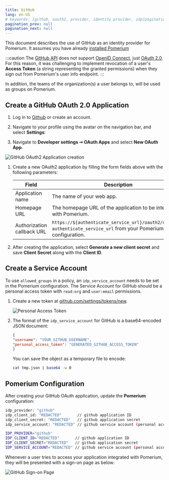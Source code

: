 ```yaml
---
title: GitHub
lang: en-US
# keywords: [github, oauth2, provider, identity provider, idp]pagination_prev: null
pagination_prev: null
pagination_next: null
---
```



This document describes the use of GitHub as an identity provider for Pomerium. It assumes you have already [installed Pomerium](/docs/install/)

:::caution
The [GitHub API] does not support [OpenID Connect], just [OAuth 2.0].
For this reason, it was challenging to implement revocation of a user's **Access Token** (a string representing the granted permissions) when they sign out from Pomerium's user info endpoint.
:::

In addition, the teams of the organization(s) a user belongs to, will be used as groups on Pomerium.

## Create a GitHub OAuth 2.0 Application

1. Log in to [Github](https://github.com/login) or create an account.

1. Navigate to your profile using the avatar on the navigation bar, and select **Settings**:

1. Navigate to **Developer settings ➞ OAuth Apps** and select **New OAuth App**.

  ![GitHub OAuth2 Application creation](./img/github/github-oauth-creation.png)

1. Create a new OAuth2 application by filling the form fields above with the following parameters:

   | Field                       | Description                                                         |
   | --------------------------- | ------------------------------------------------------------------- |
   | Application name            | The name of your web app.                                           |
   | Homepage URL                | The homepage URL of the application to be integrated with Pomerium. |
   | Authorization callback URL  | `https://${authenticate_service_url}/oauth2/callback`, `authenticate_service_url` from your Pomerium configuration. |

1. After creating the application, select **Generate a new client secret** and save **Client Secret** along with the **Client ID**.

## Create a Service Account

To use `allowed_groups` in a policy, an `idp_service_account` needs to be set in the Pomerium configuration. The Service Account for GitHub should be a personal access token with `read:org` and `user:email` permissions.

1. Create a new token at [github.com/settings/tokens/new](https://github.com/settings/tokens/new).

   ![Personal Access Token](./img/github/github-personal-access-token.png)

1. The format of the `idp_service_account` for GitHub is a base64-encoded JSON document:

   ```json title=tmp.json
   {
   "username": "YOUR_GITHUB_USERNAME",
   "personal_access_token": "GENERATED_GITHUB_ACCESS_TOKEN"
   }
   ```

   You can save the object as a temporary file to encode:

   ```bash
   cat tmp.json | base64 -w 0
   ```

## Pomerium Configuration

After creating your GitHub OAuth application, update the **Pomerium** configuration:

<Tabs>
<TabItem value="config.yaml" label="config.yaml">

```bash
idp_provider: "github"
idp_client_id: "REDACTED"       // github application ID
idp_client_secret: "REDACTED"   // github application secret
idp_service_account: "REDACTED" // github service account (personal access token)
```

</TabItem>
<TabItem value="Environment Variables" label="Environment Variables">

```bash
IDP_PROVIDER="github"
IDP_CLIENT_ID="REDACTED"       // github application ID
IDP_CLIENT_SECRET="REDACTED"   // github application secret
IDP_SERVICE_ACCOUNT="REDACTED" // github service account (personal access token)
```

</TabItem>
</Tabs>

Whenever a user tries to access your application integrated with Pomerium, they will be presented with a sign-on page as below:

![GitHub Sign-on Page](./img/github/github-signon-page.png)

[Github API]: https://developer.github.com/v3/#oauth2-token-sent-in-a-header
[openid connect]: https://en.wikipedia.org/wiki/OpenID_Connect
[OAuth 2.0]: https://auth0.com/docs/protocols/oauth2
